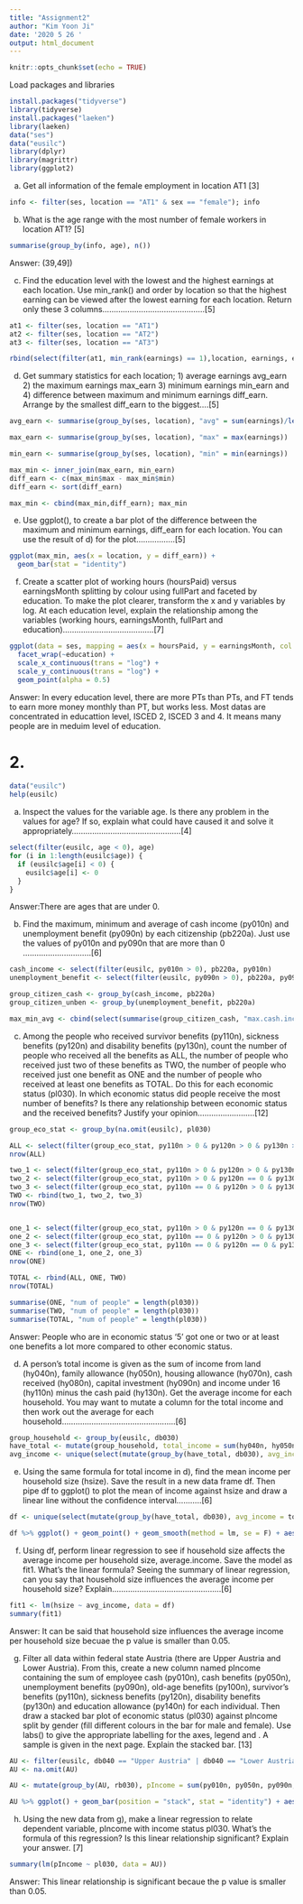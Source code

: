 ---
title: "Assignment2"
author: "Kim Yoon Ji"
date: '2020 5 26 '
output: html_document
---

```{r setup, include=FALSE}
knitr::opts_chunk$set(echo = TRUE)
```

Load packages and libraries
```{r}
install.packages("tidyverse")
library(tidyverse)
install.packages("laeken")
library(laeken)
data("ses")
data("eusilc")
library(dplyr)
library(magrittr)
library(ggplot2)
```


a) Get all information of the female employment in location AT1 [3]
```{r}
info <- filter(ses, location == "AT1" & sex == "female"); info
```

b) What is the age range with the most number of female workers in location AT1? [5]
```{r}
summarise(group_by(info, age), n())
```
Answer: (39,49])

c) Find the education level with the lowest and the highest earnings at each location. Use min_rank() and order by location so that the highest earning can be viewed after the lowest earning for each location. Return only these 3 columns.............................................[5]
```{r}
at1 <- filter(ses, location == "AT1")
at2 <- filter(ses, location == "AT2")
at3 <- filter(ses, location == "AT3")

rbind(select(filter(at1, min_rank(earnings) == 1),location, earnings, education), select(filter(at1, min_rank(earnings) == max(min_rank(earnings))),location, earnings, education), select(filter(at2, min_rank(earnings) == 1),location, earnings, education), select(filter(at2, min_rank(earnings) == max(min_rank(earnings))),location, earnings, education), select(filter(at3, min_rank(earnings) == 1),location, earnings, education), select(filter(at3, min_rank(earnings) == max(min_rank(earnings))),location, earnings, education))

```

d) Get summary statistics for each location; 1) average earnings avg_earn 2) the maximum earnings max_earn 3) minimum earnings min_earn and 4) difference between maximum and minimum earnings diff_earn. Arrange by the smallest diff_earn to the biggest....[5]
```{r}
avg_earn <- summarise(group_by(ses, location), "avg" = sum(earnings)/length(earnings))

max_earn <- summarise(group_by(ses, location), "max" = max(earnings))

min_earn <- summarise(group_by(ses, location), "min" = min(earnings))

max_min <- inner_join(max_earn, min_earn)
diff_earn <- c(max_min$max - max_min$min)
diff_earn <- sort(diff_earn)

max_min <- cbind(max_min,diff_earn); max_min
```


e) Use ggplot(), to create a bar plot of the difference between the maximum and minimum earnings, diff_earn for each location. You can use the result of d) for the plot.................[5]
```{r}
ggplot(max_min, aes(x = location, y = diff_earn)) +
  geom_bar(stat = "identity")
```

f) Create a scatter plot of working hours (hoursPaid) versus earningsMonth splitting by colour using fullPart and faceted by education. To make the plot clearer, transform the x and y variables by log. At each education level, explain the relationship among the variables (working hours, earningsMonth, fullPart and education)........................................[7]
```{r}
ggplot(data = ses, mapping = aes(x = hoursPaid, y = earningsMonth, col = fullPart)) +
  facet_wrap(~education) +
  scale_x_continuous(trans = "log") +
  scale_y_continuous(trans = "log") +
  geom_point(alpha = 0.5)
```
Answer: In every education level, there are more PTs than PTs, and FT tends to earn more money monthly than PT, but works less. Most datas are concentrated in educattion level, ISCED 2, ISCED 3 and 4. It means many people are in meduim level of education.


# 2.
```{r}
data("eusilc")
help(eusilc)
```


a) Inspect the values for the variable age. Is there any problem in the values for age? If so, explain what could have caused it and solve it appropriately................................................[4]
```{r}
select(filter(eusilc, age < 0), age)
for (i in 1:length(eusilc$age)) {
  if (eusilc$age[i] < 0) {
    eusilc$age[i] <- 0
  }
}
```
Answer:There are ages that are under 0. 

b) Find the maximum, minimum and average of cash income (py010n) and unemployment benefit (py090n) by each citizenship (pb220a). Just use the values of py010n and py090n that are more than 0 ..............................[6]
```{r}
cash_income <- select(filter(eusilc, py010n > 0), pb220a, py010n)
unemployment_benefit <- select(filter(eusilc, py090n > 0), pb220a, py090n)

group_citizen_cash <- group_by(cash_income, pb220a)
group_citizen_unben <- group_by(unemployment_benefit, pb220a)

max_min_avg <- cbind(select(summarise(group_citizen_cash, "max.cash.income" = max(py010n)),pb220a,max.cash.income), select(summarise(group_citizen_cash, "min.cash.income" = min(py010n)), min.cash.income), select(summarise(group_citizen_cash, "avg.cash.income" = sum(py010n)/length(py010n)), avg.cash.income), select(summarise(group_citizen_unben, "max.unemployment.benefit" = max(py090n)), max.unemployment.benefit), select(summarise(group_citizen_unben, "min.unemployment.benefit" = min(py090n)), min.unemployment.benefit), select(summarise(group_citizen_unben, "avg.unemployment.benefit" = sum(py090n)/length(py090n)),avg.unemployment.benefit)); max_min_avg
```

c) Among the people who received survivor benefits (py110n), sickness benefits (py120n) and disability benefits (py130n), count the number of people who received all the benefits as ALL, the number of people who received just two of these benefits as TWO, the number of people who received just one benefit as ONE and the number of people who received at least one benefits as TOTAL. Do this for each economic status (pl030). In which economic status did people receive the most number of benefits? Is there any relationship between economic status and the received benefits? Justify your opinion.........................[12]
```{r}
group_eco_stat <- group_by(na.omit(eusilc), pl030)

ALL <- select(filter(group_eco_stat, py110n > 0 & py120n > 0 & py130n > 0), pl030, rb030)
nrow(ALL)

two_1 <- select(filter(group_eco_stat, py110n > 0 & py120n > 0 & py130n == 0), pl030, rb030)
two_2 <- select(filter(group_eco_stat, py110n > 0 & py120n == 0 & py130n > 0), pl030, rb030)
two_3 <- select(filter(group_eco_stat, py110n == 0 & py120n > 0 & py130n > 0), pl030, rb030)
TWO <- rbind(two_1, two_2, two_3)
nrow(TWO)


one_1 <- select(filter(group_eco_stat, py110n > 0 & py120n == 0 & py130n == 0), pl030, rb030)
one_2 <- select(filter(group_eco_stat, py110n == 0 & py120n > 0 & py130n == 0), pl030, rb030)
one_3 <- select(filter(group_eco_stat, py110n == 0 & py120n == 0 & py130n > 0), pl030, rb030)
ONE <- rbind(one_1, one_2, one_3)
nrow(ONE)

TOTAL <- rbind(ALL, ONE, TWO)
nrow(TOTAL)

summarise(ONE, "num of people" = length(pl030))
summarise(TWO, "num of people" = length(pl030))
summarise(TOTAL, "num of people" = length(pl030))
```
Answer: People who are in economic status '5' got one or two or at least one benefits a lot more compared to other economic status.

d) A person's total income is given as the sum of income from land (hy040n), family allowance (hy050n), housing allowance (hy070n), cash received (hy080n), capital investment (hy090n) and income under 16 (hy110n) minus the cash paid (hy130n). Get the average income for each household. You may want to mutate a column for the total income and then work out the average for each household..................................................[6]
```{r}
group_household <- group_by(eusilc, db030)
have_total <- mutate(group_household, total_income = sum(hy040n, hy050n, hy070n, hy080n, hy090n,hy110n, hy130n))
avg_income <- unique(select(mutate(group_by(have_total, db030), avg_income = total_income/length(db030)), db030, avg_income))
```

e) Using the same formula for total income in d), find the mean income per household size (hsize). Save the result in a new data frame df. Then pipe df to ggplot() to plot the mean of income against hsize and draw a linear line without the confidence interval...........[6]
```{r}
df <- unique(select(mutate(group_by(have_total, db030), avg_income = total_income/hsize), db030, hsize, avg_income))

df %>% ggplot() + geom_point() + geom_smooth(method = lm, se = F) + aes(x = hsize, y = avg_income)
```
 
f) Using df, perform linear regression to see if household size affects the average income per household size, average.income. Save the model as fit1. What’s the linear formula? Seeing the summary of linear regression, can you say that household size influences the average income per household size? Explain................................................[6]
```{r}
fit1 <- lm(hsize ~ avg_income, data = df)
summary(fit1)
```
Answer: It can be said that household size influences the average income per household size becuae the p value is smaller than 0.05.

g) Filter all data within federal state Austria (there are Upper Austria and Lower Austria). From this, create a new column named pIncome containing the sum of employee cash (py010n), cash benefits (py050n), unemployment benefits (py090n), old-age benefits (py100n), survivor’s benefits (py110n), sickness benefits (py120n), disability benefits (py130n) and education allowance (py140n) for each individual. Then draw a stacked bar plot of economic status (pl030) against pIncome split by gender (fill different colours in the bar for male and female). Use labs() to give the appropriate labelling for the axes, legend and <Your name>. A sample is given in the next page. Explain the stacked bar. [13]
```{r}
AU <- filter(eusilc, db040 == "Upper Austria" | db040 == "Lower Austria")
AU <- na.omit(AU)

AU <- mutate(group_by(AU, rb030), pIncome = sum(py010n, py050n, py090n, py100n, py110n, py120n, py130n, py140n))

AU %>% ggplot() + geom_bar(position = "stack", stat = "identity") + aes(x = pl030, y = pIncome, fill = rb090) +labs(x = "economic status", y = "Income and Benefits", condition = "gender", subtitle = "Author: Kim Yoon JI", title = "Income by economic status and gender Upper and Lower Austria", fill = "Gender")
```



h) Using the new data from g), make a linear regression to relate dependent variable, pIncome with income status pl030. What’s the formula of this regression? Is this linear relationship significant? Explain your answer. [7]
```{r}
summary(lm(pIncome ~ pl030, data = AU))
```
Answer: This linear relationship is significant becaue the p  value is smaller than 0.05.
